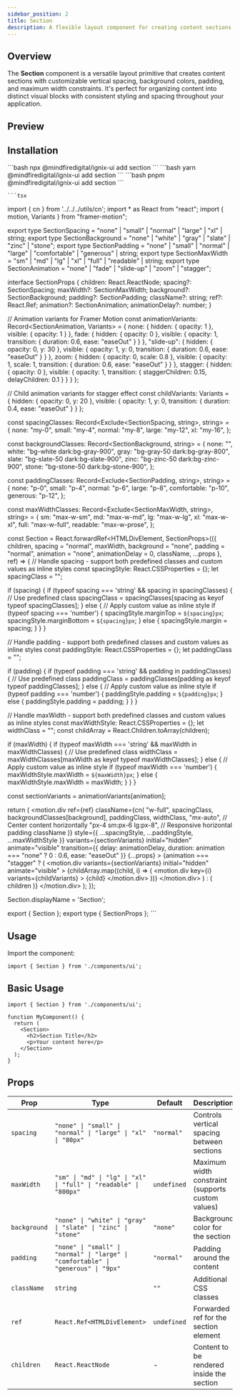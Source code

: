 ```yaml
---
sidebar_position: 2
title: Section
description: A flexible layout component for creating content sections with customizable spacing, backgrounds, padding, and max-width constraints.
---
```



## Overview

The **Section** component is a versatile layout primitive that creates content sections with customizable vertical spacing, background colors, padding, and maximum width constraints. It's perfect for organizing content into distinct visual blocks with consistent styling and spacing throughout your application.

## Preview


<SectionDemo />

## Installation

<Tabs>
  <TabItem value="npm" label="npm" default>
    ```bash
    npx @mindfiredigital/ignix-ui add section
    ```
  </TabItem>
  <TabItem value="yarn" label="yarn">
    ```bash
    yarn @mindfiredigital/ignix-ui add section
    ```
  </TabItem>
  <TabItem value="pnpm" label="pnpm">
    ```bash
    pnpm @mindfiredigital/ignix-ui add section
    ```
  </TabItem>
  <TabItem value="manual" label="manual" className="max-h-[500px] overflow-y-auto">

    ```tsx
import { cn } from '../../../utils/cn';
import * as React from "react";
import { motion, Variants } from "framer-motion";

export type SectionSpacing = "none" | "small" | "normal" | "large" | "xl" | string;
export type SectionBackground = "none" | "white" | "gray" | "slate" | "zinc" | "stone";
export type SectionPadding = "none" | "small" | "normal" | "large" | "comfortable" | "generous" | string;
export type SectionMaxWidth = "sm" | "md" | "lg" | "xl" | "full" | "readable" | string;
export type SectionAnimation = "none" | "fade" | "slide-up" | "zoom" | "stagger";

interface SectionProps {
  children: React.ReactNode;
  spacing?: SectionSpacing;
  maxWidth?: SectionMaxWidth;
  background?: SectionBackground;
  padding?: SectionPadding;
  className?: string;
  ref?: React.Ref<HTMLDivElement>;
  animation?: SectionAnimation;
  animationDelay?: number;
}

// Animation variants for Framer Motion
const animationVariants: Record<SectionAnimation, Variants> = {
  none: {
    hidden: { opacity: 1 },
    visible: { opacity: 1 }
  },
  fade: {
    hidden: { opacity: 0 },
    visible: { opacity: 1, transition: { duration: 0.6, ease: "easeOut" } }
  },
  "slide-up": {
    hidden: { opacity: 0, y: 30 },
    visible: { opacity: 1, y: 0, transition: { duration: 0.6, ease: "easeOut" } }
  },
  zoom: {
    hidden: { opacity: 0, scale: 0.8 },
    visible: { opacity: 1, scale: 1, transition: { duration: 0.6, ease: "easeOut" } }
  },
  stagger: {
    hidden: { opacity: 0 },
    visible: {
      opacity: 1,
      transition: {
        staggerChildren: 0.15,
        delayChildren: 0.1
      }
    }
  }
};

// Child animation variants for stagger effect
const childVariants: Variants = {
  hidden: { opacity: 0, y: 20 },
  visible: {
    opacity: 1,
    y: 0,
    transition: {
      duration: 0.4,
      ease: "easeOut"
    }
  }
};

const spacingClasses: Record<Exclude<SectionSpacing, string>, string> = {
  none: "my-0",
  small: "my-4",
  normal: "my-8",
  large: "my-12",
  xl: "my-16",
};

const backgroundClasses: Record<SectionBackground, string> = {
  none: "",
  white: "bg-white dark:bg-gray-900",
  gray: "bg-gray-50 dark:bg-gray-800",
  slate: "bg-slate-50 dark:bg-slate-900",
  zinc: "bg-zinc-50 dark:bg-zinc-900",
  stone: "bg-stone-50 dark:bg-stone-900",
};

const paddingClasses: Record<Exclude<SectionPadding, string>, string> = {
  none: "p-0",
  small: "p-4",
  normal: "p-6",
  large: "p-8",
  comfortable: "p-10",
  generous: "p-12",
};

const maxWidthClasses: Record<Exclude<SectionMaxWidth, string>, string> = {
  sm: "max-w-sm",
  md: "max-w-md",
  lg: "max-w-lg",
  xl: "max-w-xl",
  full: "max-w-full",
  readable: "max-w-prose",
};

const Section = React.forwardRef<HTMLDivElement, SectionProps>(({
  children,
  spacing = "normal",
  maxWidth,
  background = "none",
  padding = "normal",
  animation = "none",
  animationDelay = 0,
  className,
  ...props
}, ref) => {
  // Handle spacing - support both predefined classes and custom values as inline styles
  const spacingStyle: React.CSSProperties = {};
  let spacingClass = "";
  
  if (spacing) {
    if (typeof spacing === 'string' && spacing in spacingClasses) {
      // Use predefined class
      spacingClass = spacingClasses[spacing as keyof typeof spacingClasses];
    } else {
      // Apply custom value as inline style
      if (typeof spacing === 'number') {
        spacingStyle.marginTop = `${spacing}px`;
        spacingStyle.marginBottom = `${spacing}px`;
      } else {
        spacingStyle.margin = spacing;
      }
    }
  }

  // Handle padding - support both predefined classes and custom values as inline styles
  const paddingStyle: React.CSSProperties = {};
  let paddingClass = "";
  
  if (padding) {
    if (typeof padding === 'string' && padding in paddingClasses) {
      // Use predefined class
      paddingClass = paddingClasses[padding as keyof typeof paddingClasses];
    } else {
      // Apply custom value as inline style
      if (typeof padding === 'number') {
        paddingStyle.padding = `${padding}px`;
      } else {
        paddingStyle.padding = padding;
      }
    }
  }

  // Handle maxWidth - support both predefined classes and custom values as inline styles
  const maxWidthStyle: React.CSSProperties = {};
  let widthClass = "";
  const childArray = React.Children.toArray(children);
  
  if (maxWidth) {
    if (typeof maxWidth === 'string' && maxWidth in maxWidthClasses) {
      // Use predefined class
      widthClass = maxWidthClasses[maxWidth as keyof typeof maxWidthClasses];
    } else {
      // Apply custom value as inline style
      if (typeof maxWidth === 'number') {
        maxWidthStyle.maxWidth = `${maxWidth}px`;
      } else {
        maxWidthStyle.maxWidth = maxWidth;
      }
    }
  }

  const sectionVariants = animationVariants[animation];

  return (
    <motion.div
      ref={ref}
      className={cn(
        "w-full",
        spacingClass,
        backgroundClasses[background],
        paddingClass,
        widthClass,
        "mx-auto", // Center content horizontally
        "px-4 sm:px-6 lg:px-8", // Responsive horizontal padding
        className
      )}
      style={{ ...spacingStyle, ...paddingStyle, ...maxWidthStyle }}
      variants={sectionVariants}
      initial="hidden"
      animate="visible"
      transition={{
        delay: animationDelay,
        duration: animation === "none" ? 0 : 0.6,
        ease: "easeOut"
      }}
      {...props}
    >
      {animation === "stagger" ? (
        <motion.div
          variants={sectionVariants}
          initial="hidden"
          animate="visible"
        >
          {childArray.map((child, i) => (
            <motion.div
              key={i}
              variants={childVariants}
            >
              {child}
            </motion.div>
          ))}
        </motion.div>
      ) : (
        children
      )}
    </motion.div>
  );
});

Section.displayName = 'Section';

export { Section };
export type { SectionProps };
    ```
  </TabItem>
</Tabs>

## Usage

Import the component:

```tsx
import { Section } from './components/ui';
```

## Basic Usage

```tsx
import { Section } from './components/ui';

function MyComponent() {
  return (
    <Section>
      <h2>Section Title</h2>
      <p>Your content here</p>
    </Section>
  );
}
```

## Props

| Prop        | Type                                                                 | Default   | Description                                      |
|-------------|----------------------------------------------------------------------|-----------|--------------------------------------------------|
| `spacing`   | `"none" \| "small" \| "normal" \| "large" \| "xl" \| "80px"`                    | `"normal"` | Controls vertical spacing between sections       |
| `maxWidth`  | `"sm" \| "md" \| "lg" \| "xl" \| "full" \| "readable" \| "800px"`      | `undefined` | Maximum width constraint (supports custom values) |
| `background`| `"none" \| "white" \| "gray" \| "slate" \| "zinc" \| "stone"`         | `"none"`  | Background color for the section                 |
| `padding`   | `"none" \| "small" \| "normal" \| "large" \| "comfortable" \| "generous" \| "9px"` | `"normal" ` | Padding around the content                      |
| `className` | `string`                                                             | `""`      | Additional CSS classes                          |
| `ref`       | `React.Ref<HTMLDivElement>`                                          | `undefined` | Forwarded ref for the section element            |
| `children`  | `React.ReactNode`                                                    | -         | Content to be rendered inside the section        |
